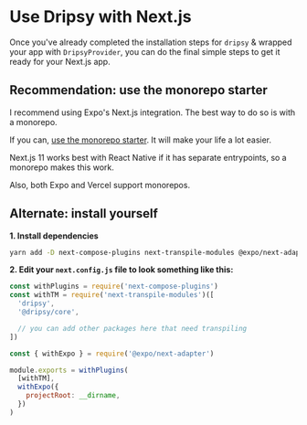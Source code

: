 # Use Dripsy with Next.js

Once you've already completed the installation steps for `dripsy` & wrapped your app with `DripsyProvider`, you can do the final simple steps to get it ready for your Next.js app.

## Recommendation: use the monorepo starter

I recommend using Expo's Next.js integration. The best way to do so is with a monorepo.

If you can, [use the monorepo starter](/get-started/monorepo). It will make your life a lot easier.

Next.js 11 works best with React Native if it has separate entrypoints, so a monorepo makes this work.

Also, both Expo and Vercel support monorepos.

## Alternate: install yourself

**1. Install dependencies**

```bash
yarn add -D next-compose-plugins next-transpile-modules @expo/next-adapter
```

**2. Edit your `next.config.js` file to look something like this:**

```js
const withPlugins = require('next-compose-plugins')
const withTM = require('next-transpile-modules')([
  'dripsy',
  '@dripsy/core',

  // you can add other packages here that need transpiling
])

const { withExpo } = require('@expo/next-adapter')

module.exports = withPlugins(
  [withTM],
  withExpo({
    projectRoot: __dirname,
  })
)
```
